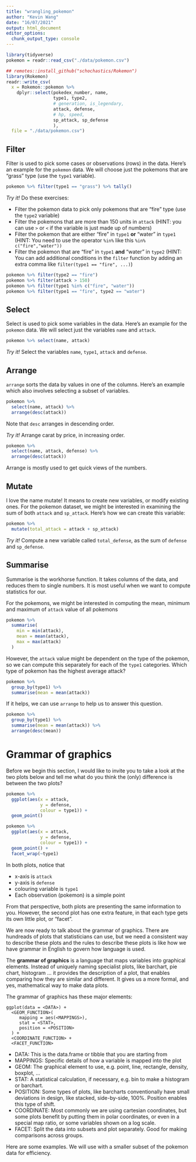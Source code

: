 ```yaml
---
title: "wrangling_pokemon"
author: "Kevin Wang"
date: "16/07/2021"
output: html_document
editor_options: 
  chunk_output_type: console
---
```


```r
library(tidyverse)
pokemon = readr::read_csv("./data/pokemon.csv")
```


```r
## remotes::install_github("schochastics/Rokemon")
library(Rokemon)
readr::write_csv(
  x = Rokemon::pokemon %>% 
    dplyr::select(pokedex_number, name, 
                  type1, type2, 
                  # generation, is_legendary,
                  attack, defense,
                  # hp, speed,
                  sp_attack, sp_defense
                  ),
  file = "./data/pokemon.csv")
```


## Filter

Filter is used to pick some cases or observations (rows) in the data. Here's an example for the `pokemon` data. We will choose just the pokemons that are "grass" type (use the `type1` variable). 

```r
pokemon %>% filter(type1 == "grass") %>% tally()
```

*Try it!* Do these exercises:

- Filter the pokemon data to pick only pokemons that are "fire" type (use the `type2` variable)
- Filter the pokemons that are more than 150 units in `attack` (HINT: you can use `>` or `<` if the variable is just made up of numbers)
- Filter the pokemon that are either "fire" in `type1` **or** "water" in `type1` (HINT: You need to use the operator `%in%` like this `%in% c("fire","water"))`
- Filter the pokemon that are "fire" in `type1` **and** "water" in `type2` (HINT: You can add additional conditions in the `filter` function by adding an extra comma like `filter(type1 == "fire", ...)`)

```r
pokemon %>% filter(type2 == "fire")
pokemon %>% filter(attack > 150)
pokemon %>% filter(type1 %in% c("fire", "water"))
pokemon %>% filter(type1 == "fire", type2 == "water")
```


## Select

Select is used to pick some variables in the data. Here's an example for the `pokemon` data. We will select just the variables `name` and `attack`.

```r
pokemon %>% select(name, attack) 
```


*Try it!* Select the variables `name`, `type1`, `attack` and `defense`.



## Arrange

`arrange` sorts the data by values in one of the columns. Here's an example which also involves selecting a subset of variables.

```r
pokemon %>% 
  select(name, attack) %>%
  arrange(desc(attack))
```

Note that `desc` arranges in descending order. 

*Try it!* Arrange carat by price, in increasing order.


```r
pokemon %>% 
  select(name, attack, defense) %>%
  arrange(desc(attack))
```

Arrange is mostly used to get quick views of the numbers.

## Mutate

I love the name mutate! It means to create new variables, or modify existing ones. For the pokemon dataset, we might be interested in examining the sum of both `attack` and `sp_attack`. Here's how we can create this variable:

```r
pokemon %>% 
  mutate(total_attack = attack + sp_attack)
```

*Try it!* Compute a new variable called `total_defense`, as the sum of `defense` and `sp_defense`.


## Summarise

Summarise is the workhorse function. It takes columns of the data, and reduces them to single numbers. It is most useful when we want to compute statistics for our. 

For the pokemons, we might be interested in computing the mean, minimum and maximum of `attack` value of all pokemons 

```r
pokemon %>% 
  summarise(
    min = min(attack),
    mean = mean(attack),
    max = max(attack)
  )
```

However, the `attack` value might be dependent on the type of the pokemon, so we can compute this separately for each of the `type1` categories. Which type of pokemon has the highest average attack?

```r
pokemon %>% 
  group_by(type1) %>% 
  summarise(mean = mean(attack))
```

If it helps, we can use `arrange` to help us to answer this question. 

```r
pokemon %>% 
  group_by(type1) %>% 
  summarise(mean = mean(attack)) %>% 
  arrange(desc(mean))
```

# Grammar of graphics

Before we begin this section, I would like to invite you to take a look at the two plots below and tell me what do you think the (only) difference is between the two plots?

```r
pokemon %>% 
  ggplot(aes(x = attack, 
             y = defense,
             colour = type1)) +
  geom_point()
```


```r
pokemon %>% 
  ggplot(aes(x = attack, 
             y = defense,
             colour = type1)) +
  geom_point() +
  facet_wrap(~type1)
```

In both plots, notice that 

+ x-axis is `attack`
+ y-axis is `defense`
+ colouring variable is `type1`
+ Each observation (pokemon) is a simple point

From that perspective, both plots are presenting the same information to you. However, the second plot has one extra feature, in that each type gets its own little plot, or "facet". 

We are now ready to talk about the grammar of graphics. There are hundreads of plots that statisticians can use, but we need a consistent way to describe these plots and the rules to describe these plots is like how we have grammar in English to govern how language is used.

The **grammar of graphics** is a language that maps variables into graphical elements. Instead of uniquely naming specialist plots, like barchart, pie chart, histogram ... it provides the description of a plot, that enables comparing how they are similar and different. It gives us a more formal, and yes, mathematical way to make data plots. 

The grammar of graphics has these major elements:

```
ggplot(data = <DATA>) + 
  <GEOM_FUNCTION>(
     mapping = aes(<MAPPINGS>),
     stat = <STAT>, 
     position = <POSITION>
  ) +
  <COORDINATE_FUNCTION> +
  <FACET_FUNCTION>
```
  
- DATA: This is the data.frame or tibble that you are starting from
- MAPPINGS: Specific details of how a variable is mapped into the plot
- GEOM: The graphical element to use, e.g. point, line, rectangle, density, boxplot, ...
- STAT: A statistical calculation, if necessary, e.g. bin to make a histogram or barchart.
- POSITION: Some types of plots, like barcharts conventionally have small deviations in design, like stacked, side-by-side, 100%. Position enables this type of shift.
- COORDINATE: Most commonly we are using cartesian coordinates, but some plots benefit by putting them in polar coordinates, or even in a special map ratio, or some variables shown on a log scale.
- FACET: Split the data into subsets and plot separately. Good for making comparisons across groups. 

Here are some examples. We will use with a smaller subset of the pokemon data for efficiency.